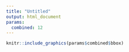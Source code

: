 ```yaml
---
title: "Untitled"
output: html_document
params:
  combined: 12
---
```


```r
knitr::include_graphics(params$combined$bbox)
```
